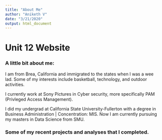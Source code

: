 ```yaml
---
title: "About Me"
author: "Aniketh V"
date: "3/21/2020"
output: html_document
---
```


# Unit 12 Website
### A little bit about me:
I am from Brea, California and immigrated to the states when I was a wee lad. Some of my interests include basketball, technology, and outdoor activities.

I currently work at Sony Pictures in Cyber security, more specifically PAM (Privleged Access Management).

I did my undergrad at California State University-Fullerton with a degree in Business Administration | Concentration: MIS. Now I am currently pursuing my masters in Data Science from SMU.

### Some of my recent projects and analyses that I completed.